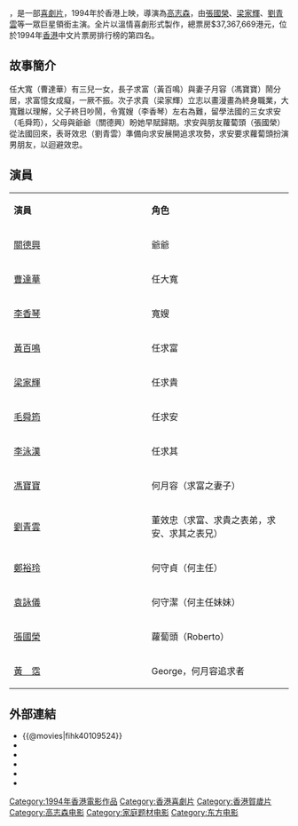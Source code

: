 {{Infobox Film
| name               = 大富之家 
| original_name      = ''{{lang|en|It's a Wonderful Life}}''
| image              = 大富之家 1994.jpg
| caption            = 電影海報
| director           = [[高志森|高志森]]
| producer           = [[黃百鳴|黃百鳴]]
| producer_2         = 陳詩敏、區偉強、陳耀華
| writer             = [[杜國威|杜國威]]
| starring           = [[張國榮|張國榮]]<br>[[黃百鳴|黃百鳴]]<br>[[梁家輝|梁家輝]]<br>[[毛舜筠|毛舜筠]]<br>[[馮寶寶|馮寶寶]]<br>[[袁詠儀|袁詠儀]]<br>[[劉青雲|劉青雲]]<br>[[鄭裕玲|鄭裕玲]]<br>[[關德興|關德興]]<br>[[曹達華|曹達華]]<br>[[李香琴|李香琴]]
| music              = 黃世昌
| cinematography     = 李嘉高、李健強
| editing            = 金馬
| production_company = [[東方娛樂|東方電影出品有限公司]]
| distributor        = [[東方娛樂|東方電影出品有限公司]]
| released           = {{HKG-1959}}：{{film date|1994|2|6}}
| country            = {{英屬香港電影}}
| language           = 粵語
| budget             = 
| gross              = HK $ 37,367,669 [http://www.angelfire.com/home/bobic/HK_Movies/HK/hk1994c-b5.htm]
| imdb_id            = tt0109524
}}

{{engname|《大富之家》|''It's a Wonderful Life''}}，是一部[[喜劇片|喜劇片]]，1994年於香港上映，導演為[[高志森|高志森]]，由[[張國榮|張國榮]]、[[梁家輝|梁家輝]]、[[劉青雲|劉青雲]]等一眾巨星領銜主演。全片以溫情喜劇形式製作，總票房$37,367,669港元，位於1994年[[香港|香港]]中文片票房排行榜的第四名。

==故事簡介==
任大寬（曹達華）有三兒一女，長子求富（黃百鳴）與妻子月容（馮寶寶）鬧分居，求富憶女成癡，一厥不振。次子求貴（梁家輝）立志以畫漫畫為終身職業，大寬難以理解，父子終日吵鬧，令寬嫂（李香琴）左右為難，留學法國的三女求安（毛舜筠），父母與爺爺（關德興）盼她早賦歸期。求安與朋友蘿蔔頭（張國榮）從法國回來，表哥效忠（劉青雲）準備向求安展開追求攻勢，求安要求蘿蔔頭扮演男朋友，以迴避效忠。

==演員==
{|class="wikitable" width="55%"
|- style="background:cornflowerblue; color:white" align=center
|style="width:20%"|'''演員'''||style="width:20%"|'''角色'''
|-
|[[關德興|關德興]]||爺爺
|-
|[[曹達華|曹達華]]||任大寬
|-
|[[李香琴|李香琴]]||寬嫂
|-
|[[黃百鳴|黃百鳴]]||任求富
|-
|[[梁家輝|梁家輝]]||任求貴
|-
|[[毛舜筠|毛舜筠]]||任求安
|-
|[[李泳漢|李泳漢]]||任求其
|-
|[[馮寶寶|馮寶寶]]||何月容（求富之妻子）
|-
|[[劉青雲|劉青雲]]||董效忠（求富、求貴之表弟，求安、求其之表兄）
|-
|[[鄭裕玲|鄭裕玲]]||何守貞（何主任）
|-
|[[袁詠儀|袁詠儀]]||何守潔（何主任妹妹）
|-
|[[張國榮|張國榮]]||蘿蔔頭（Roberto）
|-
|[[黃霑|黃　霑]]||George，何月容追求者
|}

==外部連結== 
*{{@movies|fihk40109524}}
*{{hkmdb title|7799}}
*{{Mtime|15893}}
*{{douban}}
*{{rotten-tomatoes|1080316-its_a_wonderful_life}}
*{{imdb title|0109524}}

{{梁家輝主要電影}}
{{劉青雲}}
[[Category:1994年香港電影作品|Category:1994年香港電影作品]]
[[Category:香港喜劇片|Category:香港喜劇片]]
[[Category:香港賀歲片|Category:香港賀歲片]]
[[Category:高志森电影|Category:高志森电影]]
[[Category:家庭题材电影|Category:家庭题材电影]]
[[Category:东方电影|Category:东方电影]]